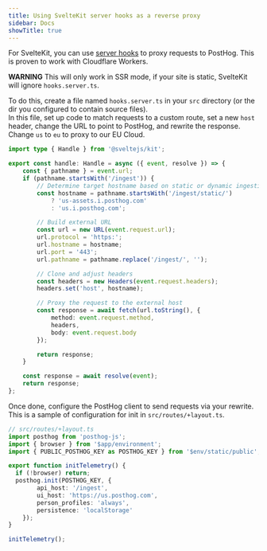 ```yaml
---
title: Using SvelteKit server hooks as a reverse proxy
sidebar: Docs
showTitle: true
---
```



<ProxyWarning />

<RegionWarning />

For SvelteKit, you can use [server hooks](https://svelte.dev/docs/kit/hooks#Server-hooks) to proxy requests to PostHog. 
This is proven to work with Cloudflare Workers. 

**WARNING** This will only work in SSR mode, if your site is static, SvelteKit will ignore `hooks.server.ts`. 

To do this, create a file named `hooks.server.ts` in your `src` directory (or the dir you configured to contain source files).  
In this file, set up code to match requests to a custom route, set a new `host` header, change the URL to point to PostHog, and rewrite the response. 
Change `us` to `eu` to proxy to our EU Cloud. 

```ts
import type { Handle } from '@sveltejs/kit';

export const handle: Handle = async ({ event, resolve }) => {
    const { pathname } = event.url;
    if (pathname.startsWith('/ingest')) {
        // Determine target hostname based on static or dynamic ingestion
        const hostname = pathname.startsWith('/ingest/static/')
            ? 'us-assets.i.posthog.com'
            : 'us.i.posthog.com';

        // Build external URL
        const url = new URL(event.request.url);
        url.protocol = 'https:';
        url.hostname = hostname;
        url.port = '443';
        url.pathname = pathname.replace('/ingest/', '');

        // Clone and adjust headers
        const headers = new Headers(event.request.headers);
        headers.set('host', hostname);

        // Proxy the request to the external host
        const response = await fetch(url.toString(), {
            method: event.request.method,
            headers,
            body: event.request.body
        });

        return response;
    }

    const response = await resolve(event);
    return response;
};
```

Once done, configure the PostHog client to send requests via your rewrite. 
This is a sample of configuration for init in `src/routes/+layout.ts`. 

```ts
// src/routes/+layout.ts
import posthog from 'posthog-js';
import { browser } from '$app/environment';
import { PUBLIC_POSTHOG_KEY as POSTHOG_KEY } from '$env/static/public';

export function initTelemetry() {
  if (!browser) return;
  posthog.init(POSTHOG_KEY, {
		api_host: '/ingest',
		ui_host: 'https://us.posthog.com',
		person_profiles: 'always',
		persistence: 'localStorage'
	});
}

initTelemetry();

```
